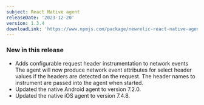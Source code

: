 ```yaml
---
subject: React Native agent
releaseDate: '2023-12-20'
version: 1.3.4
downloadLink: 'https://www.npmjs.com/package/newrelic-react-native-agent/v/1.3.4'
---
```


### New in this release
* Adds configurable request header instrumentation to network events
  The agent will now produce network event attributes for select header values if the headers are detected on the request. The header names to instrument are passed into the agent when started.
* Updated the native Android agent to version 7.2.0.
* Updated the native iOS agent to version 7.4.8.
